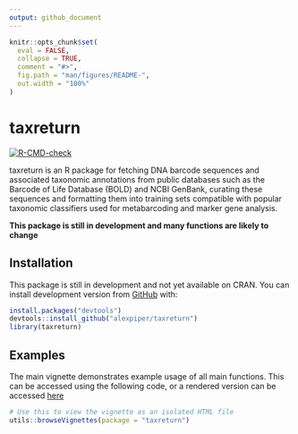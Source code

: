 ---
output: github_document
---

<!-- README.md is generated from README.Rmd. Please edit that file -->

```{r, include = FALSE}
knitr::opts_chunk$set(
  eval = FALSE,
  collapse = TRUE,
  comment = "#>",
  fig.path = "man/figures/README-",
  out.width = "100%"
)
```
# taxreturn

<!-- badges: start -->
[![R-CMD-check](https://github.com/alexpiper/taxreturn/workflows/R-CMD-check/badge.svg)](https://github.com/alexpiper/taxreturn/actions)
<!-- badges: end -->

taxreturn is an R package for fetching DNA barcode sequences and associated taxonomic annotations from public databases such as the Barcode of Life Database (BOLD) and NCBI GenBank, curating these sequences and formatting them into training sets compatible with popular taxonomic classifiers used for metabarcoding and marker gene analysis.


**This package is still in development and many functions are likely to change**

## Installation

This package is still in development and not yet available on CRAN.  You can install development version from [GitHub](https://github.com/) with:

```{r eval=FALSE}
install.packages("devtools")
devtools::install_github("alexpiper/taxreturn")
library(taxreturn)
```

## Examples

The main vignette demonstrates example usage of all main functions. This can be accessed using the following code, or a rendered version can be accessed [here](https://alexpiper.github.io/taxreturn/vignettes/taxreturn-vignette.html)
```{r}
# Use this to view the vignette as an isolated HTML file
utils::browseVignettes(package = "taxreturn")
```
